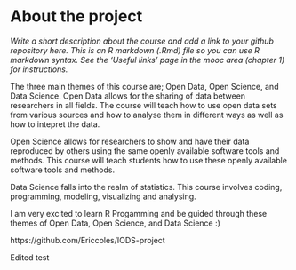 
# About the project

*Write a short description about the course and add a link to your github repository here. This is an R markdown (.Rmd) file so you can use R markdown syntax. See the 'Useful links' page in the mooc area (chapter 1) for instructions.*

The three main themes of this course are; Open Data, Open Science, and Data Science. 
Open Data allows for the sharing of data between researchers in all fields. The course will teach how to use open data sets from various sources and how to analyse them in different ways as well as how to intepret the data.

Open Science allows for researchers to show and have their data reproduced by others using the same openly available software tools and methods. This course will teach students how to use these openly available software tools and methods.

Data Science falls into the realm of statistics. This course involves coding, programming, modeling, visualizing and analysing.

I am very excited to learn R Progamming and be guided through these themes of Open Data, Open Science, and Data Science :)

https://github.com/Ericcoles/IODS-project

Edited test